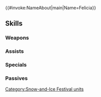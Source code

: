 {{#invoke:NameAbout|main|Name=Felicia}}{{HeroPage Tabs}}
{{Hero Infobox
|Name=Felicia
|Title=Confidently Cold
|WeaponType=Green Axe
|MoveType=Cavalry
|Origin=Fire Emblem Fates
|Gender=Female
|actorEN=Connor Kelley
|actorJP=ささきのぞみ
|artist=河地りん
|additionDate=September 5, 2024
|releaseDate=September 6, 2024
|cv1=11
|cv2=100500
|TagID=氷部族フェリシア
|InternalID=1140
|Properties=special
|description=A hard-working but clumsy maid from the Ice Tribe of Nohr. She fights eagerly to make the festival of snow and ice a success. Appears in Fire Emblem Fates.
}}
{{Stats Page
|Lv1HP=19|Lv1ATK=8|Lv1SPD=8|Lv1DEF=11|Lv1RES=7
|GRHP=50|GRATK=80|GRSPD=90|GRDEF=55|GRRES=40
}}
==Skills==
===Weapons===
{{Weapons Table
|weapon1=Iron Axe
|weapon1Default=1
|weapon1Unlock=1
|weapon2=Steel Axe
|weapon2Default=2
|weapon2Unlock=2
|weapon3=Silver Axe
|weapon3Default=4
|weapon3Unlock=3
|weapon4=Ice-Tribe Axe
|weapon4Default=5
|weapon4Unlock=5
}}
===Assists===
{{Assists Table}}
===Specials===
{{Specials Table
|special1=New Moon
|special1Default=4
|special1Unlock=3
|special2=Luna
|special2Unlock=4
}}
===Passives===
{{Passives Table
|passiveA1=Atk/Spd Clash 1
|passiveA2=Atk/Spd Clash 2
|passiveA3=Atk/Spd Clash 3
|passiveA4=Atk/Spd Excel
|passiveA1Unlock=2
|passiveA2Unlock=3
|passiveA3Unlock=4
|passiveA4Unlock=5
|passiveB1=S/R Near Trace 1
|passiveB2=S/R Near Trace 2
|passiveB3=S/R Near Trace 3
|passiveB4=S/R Near Trace 4
|passiveB1Unlock=2
|passiveB2Unlock=3
|passiveB3Unlock=4
|passiveB4Unlock=5
|passiveC1=Odd Spd Wave 1
|passiveC2=Odd Spd Wave 2
|passiveC3=Odd Spd Wave 3
|passiveC4=Odd Spd Wave 4
|passiveC1Unlock=2
|passiveC2Unlock=3
|passiveC3Unlock=4
|passiveC4Unlock=5
}}
{{Heroes Navbox}}
[[Category:Snow-and-Ice Festival units]]